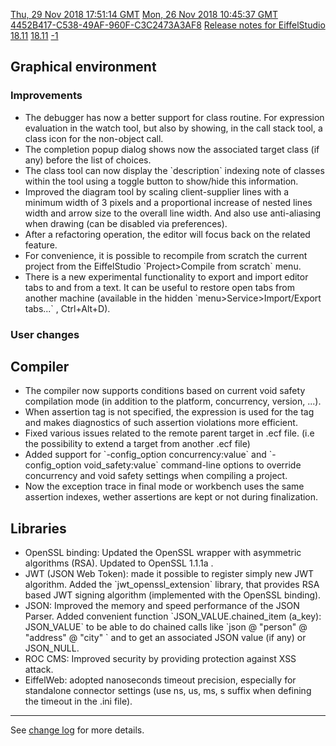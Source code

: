 [[Property:modification_date|Thu, 29 Nov 2018 17:51:14 GMT]]
[[Property:publication_date|Mon, 26 Nov 2018 10:45:37 GMT]]
[[Property:uuid|4452B417-C538-49AF-960F-C3C2473A3AF8]]
[[Property:title|Release notes for EiffelStudio 18.11]]
[[Property:link_title|18.11]]
[[Property:weight|-1]]

{{UnderConstruction}}

==Graphical environment==
===Improvements ===
* The debugger has now a better support for class routine. For expression evaluation in the watch tool, but also by showing, in the call stack tool, a class icon for the non-object call.
* The completion popup dialog shows now the associated target class (if any) before the list of choices.
* The class tool can now display the `description` indexing note of classes within the tool using a toggle button to show/hide this information.
* Improved the diagram tool by scaling client-supplier lines with a minimum width of 3 pixels and a proportional increase of nested lines width and arrow size to the overall line width. And also use anti-aliasing when drawing (can be disabled via preferences).
* After a refactoring operation, the editor will focus back on the related feature.
* For convenience, it is possible to recompile from scratch the current project from the EiffelStudio `Project>Compile from scratch` menu.
*There is a new experimental functionality to export and import editor tabs to and from a text. It can be useful to restore open tabs from another machine (available in the hidden `menu>Service>Import/Export tabs...` , Ctrl+Alt+D).

===User changes===

==Compiler==
* The compiler now supports conditions based on current void safety compilation mode (in addition to the platform, concurrency, version, ...).
* When assertion tag is not specified, the expression is used for the tag and makes diagnostics of such assertion violations more efficient.
* Fixed various issues related to the remote parent target in .ecf file. (i.e the possibility to extend a target from another .ecf file)
* Added support for `-config_option concurrency:value` and `-config_option void_safety:value` command-line options to override concurrency and void safety settings when compiling a project.
* Now the exception trace in final mode or workbench uses the same assertion indexes, wether assertions are kept or not during finalization.

==Libraries==
* OpenSSL binding: Updated the OpenSSL wrapper with asymmetric algorithms (RSA). Updated to OpenSSL 1.1.1a .
* JWT (JSON Web Token): made it possible to register simply new JWT algorithm. Added the `jwt_openssl_extension` library, that provides RSA based JWT signing algorithm (implemented with the OpenSSL binding).
* JSON: Improved the memory and speed performance of the JSON Parser. Added convenient function `JSON_VALUE.chained_item (a_key): JSON_VALUE` to be able to do chained calls like `json @ "person" @ "address" @ "city" ` and to get an associated JSON value (if any) or JSON_NULL.
* ROC CMS: Improved security by providing protection against XSS attack.
* EiffelWeb: adopted nanoseconds timeout precision, especially for standalone connector settings (use ns, us, ms, s suffix when defining the timeout in the .ini file).

----

See [https://dev.eiffel.com/EiffelStudio_18.11_Releases change log] for more details.